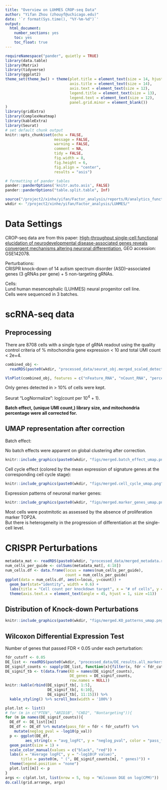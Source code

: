 ```yaml
---
title: "Overview on LUHMES CROP-seq Data"
author: "Yifan Zhou (zhouyf@uchicago.edu)"
date: '`r format(Sys.time(), "%Y-%m-%d")`'
output:
  html_document:
    number_sections: yes
    toc: yes
    toc_float: true
---
```


```r
requireNamespace("pander", quietly = TRUE)
library(data.table)
library(Matrix)
library(tidyverse)
library(ggplot2)
theme_set(theme_bw() + theme(plot.title = element_text(size = 14, hjust = 0.5),
                             axis.title = element_text(size = 14),
                             axis.text = element_text(size = 12),
                             legend.title = element_text(size = 13),
                             legend.text = element_text(size = 12),
                             panel.grid.minor = element_blank())
)
library(gridExtra)
library(ComplexHeatmap)
library(kableExtra)
library(Seurat)
# set default chunk output
knitr::opts_chunk$set(echo = FALSE,
                      message = FALSE,
                      warning = FALSE,
                      comment = NA,
                      tidy = FALSE,
                      fig.width = 8,
                      fig.height = 6,
                      fig.align = "center",
                      results = "asis")

# formatting of pander tables
pander::panderOptions('knitr.auto.asis', FALSE)
pander::panderOptions("table.split.table", Inf)
```

```r
source("/project2/xinhe/yifan/Factor_analysis/reports/R/analytics_functions.R")
wkdir <- "/project2/xinhe/yifan/Factor_analysis/LUHMES/"
```

# Data Settings

CROP-seq data are from this paper: [High-throughput single-cell functional elucidation of neurodevelopmental disease-associated genes reveals convergent mechanisms altering neuronal differentiation](https://genome.cshlp.org/content/30/9/1317.full), GEO accession: GSE142078.

Perturbations:    
CRISPR knock-down of 14 autism spectrum disorder (ASD)–associated genes (3 gRNAs per gene) + 5 non-targeting gRNAs.

Cells:    
Lund human mesencephalic (LUHMES) neural progenitor cell line.   
Cells were sequenced in 3 batches.

# scRNA-seq data

## Preprocessing

There are 8708 cells with a single type of gRNA readout using the quality control criteria of % mitochondria gene expression < 10 and total UMI count < 2e+4.

```r
combined_obj <-
  readRDS(paste0(wkdir, "processed_data/seurat_obj.merged_scaled_detect_01.corrected.rds"))
```

```r
VlnPlot(combined_obj, features = c("nFeature_RNA", "nCount_RNA", "percent_mt"), pt.size = 0.2)
```

Only genes detected in > 10% of cells were kept.

Seurat "LogNormalize": log(count per $10^4$ + 1).

**Batch effect, (unique UMI count,) library size, and mitochondria percentage were all corrected for.**

## UMAP representation after correction

Batch effect:

No batch effects were apparent on global clustering after correction.

```r
knitr::include_graphics(paste0(wkdir, "figs/merged.batch_effect_umap.png"))
```

Cell cycle effect (colored by the mean expression of signature genes at the corresponding cell cycle stage):
```r
knitr::include_graphics(paste0(wkdir, "figs/merged.cell_cycle_umap.png"))
```

Expression patterns of neuronal marker genes:
```r
knitr::include_graphics(paste0(wkdir, "figs/merged.marker_genes_umap.png"))
```

Most cells were postmitotic as assessed by the absence of proliferation marker TOP2A.    
But there is heterogeneity in the progression of differentiation at the single-cell level.

# CRISPR Perturbations

```r
metadata_mat <- readRDS(paste0(wkdir, "processed_data/merged_metadata.rds"))
num_cells_per_guide <- colSums(metadata_mat[, 4:18])
num_cells.df <- data.frame(locus = names(num_cells_per_guide),
                           count = num_cells_per_guide)
ggplot(data = num_cells.df, aes(x=locus, y=count)) +
  geom_bar(stat="identity", width = 0.6) +
  labs(title = "Cell count per knockdown target", x = "# of cells", y = "Count") +
  theme(axis.text.x = element_text(angle = 45, hjust = 1, size =11))
```

## Distribution of Knock-down Perturbations

```r
knitr::include_graphics(paste0(wkdir, "figs/merged.KO_patterns_umap.png"))
```

## Wilcoxon Differential Expression Test

Number of genes that passed FDR < 0.05 under each perturbation:
```r
fdr_cutoff <- 0.05
DE_list <- readRDS(paste0(wkdir, "processed_data/DE_results.all_markers.seurat_wilcox.rds"))
DE_signif_counts <- sapply(DE_list, function(x){filter(x, fdr < fdr_cutoff) %>% nrow()})
DE_signif_tb <- t(data.frame(KO = names(DE_signif_counts),
                             DE_genes = DE_signif_counts,
                             row.names = NULL))
knitr::kable(rbind(DE_signif_tb[, 1:5],
                   DE_signif_tb[, 6:10],
                   DE_signif_tb[, 11:15])) %>%
  kable_styling() %>% scroll_box(width = '100%')
```

```r
plot.lst <- list()
# for (m in c("PTEN", "ARID1B", "CHD2", "Nontargeting")){
for (m in names(DE_signif_counts)){
  DE_df <- DE_list[[m]]
  DE_df <- DE_df %>% mutate(pass_fdr = fdr < fdr_cutoff) %>%
    mutate(neglog_pval = -log10(p_val))
  p <- ggplot(DE_df,
         aes_string(x = "avg_logFC", y = "neglog_pval", color = "pass_fdr")) +
  geom_point(size = 1) +
  scale_color_manual(values = c("black", "red")) +
  labs(x = "Average logFC", y = "-log10(P value)",
       title = paste0(m, " (", DE_signif_counts[m], " genes)")) +
  theme(legend.position = "none")
  plot.lst[[m]] <- p
}
args <- c(plot.lst, list(nrow = 5, top = "Wilcoxon DGE on log(CPM)"))
do.call(grid.arrange, args)
```

